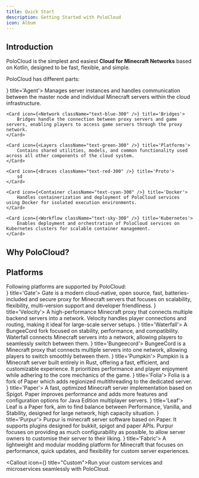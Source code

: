 ```yaml
---
title: Quick Start
description: Getting Started with PoloCloud
icon: Album
---
```



## Introduction
PoloCloud is the simplest and easiest **Cloud for Minecraft Networks** based on Kotlin, designed to be fast, flexible, and simple.

PoloCloud has different parts:

<Cards>
    <Card icon={<CpuIcon className="text-purple-300" />} title='Agent'>
        Manages server instances and handles communication between the master node and individual Minecraft servers within the cloud infrastructure.
    </Card>

    <Card icon={<Network className="text-blue-300" />} title='Bridges'>
        Bridges handle the connection between proxy servers and game servers, enabling players to access game servers through the proxy network.
    </Card>

    <Card icon={<Layers className="text-green-300" />} title='Platforms'>
        Contains shared utilities, models, and common functionality used across all other components of the cloud system.
    </Card>

    <Card icon={<Braces className="text-red-300" />} title='Proto'>
        sd
    </Card>

    <Card icon={<Container className="text-cyan-300" />} title='Docker'>
        Handles containerization and deployment of PoloCloud services using Docker for isolated execution environments.
    </Card>
    
    <Card icon={<Workflow className="text-sky-300" />} title='Kubernetes'>
        Enables deployment and orchestration of PoloCloud services on Kubernetes clusters for scalable container management.
    </Card>
</Cards>

## Why PoloCloud?

## Platforms


<div className="inline">
Following platforms are supported by PoloCloud: <ButtonLink text="Request platform" href="https://github.com/HttpMarco/polocloud/issues/new" />
</div>

<Cards>
    <Card icon={<img
      src={gateIcon}
      alt="Gate"
      className="w-6 h-6"
        />}
    title='Gate'>
        Gate is a modern cloud-native, open source, fast, batteries-included and secure proxy for Minecraft servers that focuses on scalability, flexibility, multi-version support and developer friendliness.
    </Card>
    <Card icon={<img
      src={velocityIcon}
      alt="Velocity"
      className="w-6 h-6"
        />}
    title='Velocity'>
        A high-performance Minecraft proxy that connects multiple backend servers into a network. Velocity handles player connections and routing, making it ideal for large-scale server setups.
    </Card>
    <Card icon={<img
      src={waterfallIcon}
      alt="Waterfall"
      className="w-6 h-6"
        />}
    title='Waterfall'>
        A BungeeCord fork focused on stability, performance, and compatibility. Waterfall connects Minecraft servers into a network, allowing players to seamlessly switch between them.
    </Card>
    <Card icon={<Waypoints className="text-yellow-300"/>}
    title='Bungeecord'>
        BungeeCord is a Minecraft proxy that connects multiple servers into one network, allowing players to switch smoothly between them.
    </Card>
        <Card icon={<img
      src={pumpkinIcon}
      alt="Pumpkin"
      className="w-6 h-6"
        />}
    title='Pumpkin'>
        Pumpkin is a Minecraft server built entirely in Rust, offering a fast, efficient, and customizable experience. It prioritizes performance and player enjoyment while adhering to the core mechanics of the game.
    </Card>
    <Card icon={<img
      src={foliaIcon}
      alt="Folia"
      className="w-6 h-6"
        />}
    title='Folia'>
        Folia is a fork of Paper which adds regionized multithreading to the dedicated server.
    </Card>
    <Card icon={<img
      src={paperIcon}
      alt="Paper"
      className="w-6 h-6"
        />}
    title='Paper'>
        A fast, optimized Minecraft server implementation based on Spigot. Paper improves performance and adds more features and configuration options for Java Edition multiplayer servers.
    </Card>
    <Card icon={<img
      src={leafIcon}
      alt="Leaf"
      className="w-6 h-6"
        />}
    title='Leaf'>
        Leaf is a Paper fork, aim to find balance between Performance, Vanilla, and Stability, designed for large network, high capacity situation.
    </Card>
    <Card icon={<img
      src={purpurIcon}
      alt="Purpur"
      className="w-6 h-6"
        />}
    title='Purpur'>
        Purpur is minecraft server software based on Paper. It supports plugins designed for bukkit, spigot and paper APIs. Purpur focuses on providing as much configurability as possible, to allow server owners to customise their server to their liking.
    </Card>
    <Card icon={<img
      src={fabricIcon}
      alt="fabric"
      className="w-6 h-6"
        />}
    title='Fabric'>
        A lightweight and modular modding platform for Minecraft that focuses on performance, quick updates, and flexibility for custom server experiences.
    </Card>
</Cards>

<Callout icon={<FolderCog />} title="Custom">Run your custom services and microservices seamlessly with PoloCloud.</Callout>